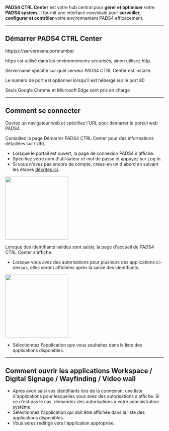 **PADS4 CTRL Center** est votre hub central pour **gérer et optimiser** votre **PADS4 system**. Il fournit une interface conviviale pour **surveiller, configurer et contrôler** votre environnement PADS4 efficacement.

***

## **Démarrer PADS4 CTRL Center**

http(s)://servername:portnumber

https est utilisé dans les environnements sécurisés, sinon utilisez http.

Servername spécifie sur quel serveur PADS4 CTRL Center est installé.

Le numéro de port est optionnel lorsqu'il est hébergé sur le port 80

<Warning>
  Seuls Google Chrome et Microsoft Edge sont pris en charge
</Warning>

***

## **Comment se connecter**

Ouvrez un navigateur web et spécifiez l'URL pour démarrer le portail web PADS4.

Consultez la page Démarrer PADS4 CTRL Center pour des informations détaillées sur l'URL.

* Lorsque le portail est ouvert, la page de connexion PADS4 s'affiche.
* Spécifiez votre nom d'utilisateur et mot de passe et appuyez sur Log In.
* Si vous n'avez pas encore de compte, créez-en un d'abord en suivant les étapes [décrites ici](/fr/ctrl-centre/account-creation).

<img height="200" src="/images/ctrl-centre/login.png" />

Lorsque des identifiants valides sont saisis, la page d'accueil de PADS4 CTRL Center s'affiche.

* Lorsque vous avez des autorisations pour plusieurs des applications ci-dessus, elles seront affichées après la saisie des identifiants.

<img height="200" src="/images/ctrl-centre/module-selector.png" />

* Sélectionnez l'application que vous souhaitez dans la liste des applications disponibles.

***

## **Comment ouvrir les applications Workspace / Digital Signage / Wayfinding / Video wall**

* Après avoir saisi vos identifiants lors de la connexion, une liste d'applications pour lesquelles vous avez des autorisations s'affiche. Si ce n'est pas le cas, demandez des autorisations à votre administrateur système.
* Sélectionnez l'application qui doit être affichée dans la liste des applications disponibles.
* Vous serez redirigé vers l'application appropriée.
